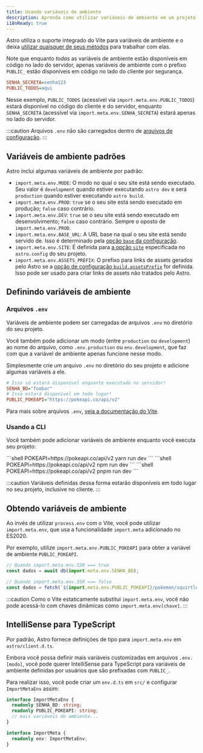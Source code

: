 ```yaml
---
title: Usando variáveis de ambiente
description: Aprenda como utilizar variáveis de ambiente em um projeto Astro.
i18nReady: true
---
```


Astro utiliza o suporte integrado do Vite para variáveis de ambiente e o deixa [utilizar quaisquer de seus métodos](https://vitejs.dev/guide/env-and-mode.html) para trabalhar com elas.

Note que enquanto _todas_ as variáveis de ambiente estão disponíveis em código no lado do servidor, apenas variáveis de ambiente com o prefixo `PUBLIC_` estão disponíveis em código no lado do cliente por segurança.

```ini title=".env"
SENHA_SECRETA=senha123
PUBLIC_TODOS=aqui
```

Nesse exemplo, `PUBLIC_TODOS` (acessível via `import.meta.env.PUBLIC_TODOS`) estará disponível no código do cliente e do servidor, enquanto `SENHA_SECRETA` (acessível via `import.meta.env.SENHA_SECRETA`) estará apenas no lado do servidor.

:::caution
Arquivos `.env` não são carregados dentro de [arquivos de configuração](/pt-br/guides/configuring-astro/#variáveis-de-ambiente). 
:::

## Variáveis de ambiente padrões

Astro inclui algumas variáveis de ambiente por padrão:

- `import.meta.env.MODE`: O modo no qual o seu site está sendo executado. Seu valor é `development` quando estiver executando `astro dev` e será `production` quando estiver executando `astro build`.
- `import.meta.env.PROD`: `true` se o seu site está sendo executado em produção; `false` caso contrário.
- `import.meta.env.DEV`: `true` se o seu site está sendo executado em desenvolvimento; `false` caso contrário. Sempre o oposto de `import.meta.env.PROD`.
- `import.meta.env.BASE_URL`: A URL base na qual o seu site está sendo servido de. Isso é determinado pela [opção `base` da configuração](/pt-br/reference/configuration-reference/#base).
- `import.meta.env.SITE`: É definida para [a opção `site`](/pt-br/reference/configuration-reference/#site) especificada no `astro.config` do seu projeto.
- `import.meta.env.ASSETS_PREFIX`: O prefixo para links de assets gerados pelo Astro se a [opção de configuração `build.assetsPrefix`](/pt-br/reference/configuration-reference/#buildassetsprefix) for definida. Isso pode ser usado para criar links de assets não tratados pelo Astro.

## Definindo variáveis de ambiente

### Arquivos `.env`

Variáveis de ambiente podem ser carregadas de arquivos `.env` no diretório do seu projeto.

Você também pode adicionar um modo (entre `production` ou `development`) ao nome do arquivo, como `.env.production` ou `env.development`, que faz com que a variável de ambiente apenas funcione nesse modo.

Simplesmente crie um arquivo `.env` no diretório do seu projeto e adicione algumas variáveis a ele.

```ini title=".env"
# Isso só estará disponível enquanto executado no servidor!
SENHA_BD="foobar"
# Isso estará disponível em todo lugar!
PUBLIC_POKEAPI="https://pokeapi.co/api/v2"
```

Para mais sobre arquivos `.env`, [veja a documentação do Vite](https://vitejs.dev/guide/env-and-mode.html#env-files).

### Usando a CLI

Você também pode adicionar variáveis de ambiente enquanto você executa seu projeto:

<PackageManagerTabs>
 <Fragment slot="yarn">
    ```shell
    POKEAPI=https://pokeapi.co/api/v2 yarn run dev
    ```
 </Fragment>
 <Fragment slot="npm">
    ```shell
    POKEAPI=https://pokeapi.co/api/v2 npm run dev
    ```
 </Fragment>
 <Fragment slot="pnpm">
    ```shell
    POKEAPI=https://pokeapi.co/api/v2 pnpm run dev
    ```
 </Fragment>
</PackageManagerTabs>

:::caution
Variáveis definidas dessa forma estarão disponíveis em todo lugar no seu projeto, inclusive no cliente.
:::

## Obtendo variáveis de ambiente

Ao invés de utilizar `process.env` com o Vite, você pode utilizar `import.meta.env`, que usa a funcionalidade `import.meta` adicionado no ES2020.

Por exemplo, utilize `import.meta.env.PUBLIC_POKEAPI` para obter a variável de ambiente `PUBLIC_POKEAPI`.

```js /(?<!//.*)import.meta.env.[A-Z_]+/
// Quando import.meta.env.SSR === true
const dados = await db(import.meta.env.SENHA_BD);

// Quando import.meta.env.SSR === false
const dados = fetch(`${import.meta.env.PUBLIC_POKEAPI}/pokemon/squirtle`);
```

:::caution
Como o Vite estaticamente substitui `import.meta.env`, você não pode acessá-lo com chaves dinâmicas como `import.meta.env[chave]`.
:::


## IntelliSense para TypeScript

Por padrão, Astro fornece definições de tipo para `import.meta.env` em `astro/client.d.ts`. 

Embora você possa definir mais variáveis customizadas em arquivos `.env.[modo]`, você pode querer IntelliSense para TypeScript para variáveis de ambiente definidas por usuários que são prefixadas com `PUBLIC_`.

Para realizar isso, você pode criar um `env.d.ts` em `src/` e configurar `ImportMetaEnv` assim:

```ts title="src/env.d.ts"
interface ImportMetaEnv {
  readonly SENHA_BD: string;
  readonly PUBLIC_POKEAPI: string;
  // mais variáveis de ambiente...
}

interface ImportMeta {
  readonly env: ImportMetaEnv;
}
```
